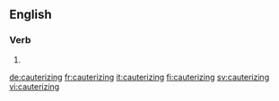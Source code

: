==English==

===Verb===
{{head|en|present participle}}

# {{present participle of|cauterize|lang=en|nocat=1}}

[[de:cauterizing]]
[[fr:cauterizing]]
[[it:cauterizing]]
[[fi:cauterizing]]
[[sv:cauterizing]]
[[vi:cauterizing]]
